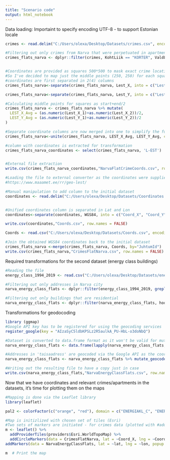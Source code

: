 ```yaml
---
title: "Scenario code"
output: html_notebook
---
```



Data loading: 
Importaint to specify encoding UTF-8 - to support Estonian locale
```r
crimes <- read.delim("C:/Users/olexa/Desktop/Datasets/crimes.csv", encoding="UTF-8")

```


```r
#Filtering out only crimes from Narva that were perpetuated in apartments
crimes_flats_narva <- dplyr::filter(crimes, KohtLiik == "KORTER", ValdLinnNimetus == "Narva linn")


#Coordinates are provided as squares 500*500 to mask exact crime location. 
#So I've decided to map just the middle points (250, 250) for each square, should be a grid
#coordinates are first separated in 2(4) columns 
crimes_flats_narva<-separate(crimes_flats_narva, Lest_X, into = c("Lest_X_1", "Lest_X_2"), sep = '-')

crimes_flats_narva<-separate(crimes_flats_narva, Lest_Y, into = c("Lest_Y_1", "Lest_Y_2"), sep = '-')

#Calculating middle points for squares as start+end/2
crimes_flats_narva <- crimes_flats_narva %>% mutate(
  LEST_X_Avg = (as.numeric(Lest_X_1)+as.numeric(Lest_X_2))/2,
  LEST_Y_Avg = (as.numeric(Lest_Y_1)+as.numeric(Lest_Y_2))/2
)

#Separate coordinate columns are now merged into one to simplify the further conversion between coordinate systems
crimes_flats_narva<-unite(crimes_flats_narva, LEST_X_Avg, LEST_Y_Avg, col= 'L-EST', sep = ',')
```


```r
#column with coordinates is extracted for transformation
crimes_flats_narva_coordinates <- select(crimes_flats_narva, 'L-EST')


#External file extraction
write.csv(crimes_flats_narva_coordinates,"NarvaFlatCrimeCoords.csv", row.names = FALSE)

#Loading the file to external converter as the coordinates were supplied in EPSG:3301 - Estonia-centric coordinate system
#https://www.maaamet.ee/rr/geo-lest/

#Manual manipulation to add column to the initial dataset
coordinates <- read.delim("C:/Users/olexa/Desktop/Datasets/Coordinates.csv", encoding="UTF-8")


#Unified coordinates column is separated in Lat and Lon
coordinates<-separate(coordinates, WGS84, into = c("Coord_X", "Coord_Y"), sep = ',')

write.csv(coordinates,"Coords.csv", row.names = FALSE)
```


```r
Coords <- read.csv("C:/Users/olexa/Desktop/Datasets/Coords.csv", encoding="UTF-8")
```

```r
#Join the obtained WGS84 coordinates back to the initial dataset
crimes_flats_narva <-merge(crimes_flats_narva, Coords, by="JuhtumId")
write.csv(crimes_flats_narva,"CrimesFlatNarva.csv", row.names = FALSE)
```

Required transformations for the second dataset (energy class buildings)

```r
#Reading the file
energy_class_1994_2019 <- read.csv("C:/Users/olexa/Desktop/Datasets/energy_class.csv", encoding="UTF-8", sep=";")
```


```r
#Filtering out only addresses in Narva city 
narva_energy_class_flats <- dplyr::filter(energy_class_1994_2019, grepl('Narva linn', taisaadress))

#Filtering out only buildings that are residential
narva_energy_class_flats <- dplyr::filter(narva_energy_class_flats, hoone_tyyp == "KORTERELAMUD")
```


Transformations for geodocoding
```r
library (ggmap)
#Google API key has to be registered for using the geocoding services
register_google(key = "AIzaSyC5ldbKPSLz2R5aulkA_PU-HbL-o3doNbQ")

#Dataset is converted to data.frame format as it won't be valid for mutate_geocode function otherwise
narva_energy_class_flats <- data.frame(lapply(narva_energy_class_flats, as.character), stringsAsFactors=FALSE)

#Addresses in 'taisaadress' are geocoded via the Google API as the coordinates were not provided in the initial dataset. Geocoding (address->coordinates) is done with mutate_geocode function
narva_energy_class_flats <- narva_energy_class_flats %>% mutate_geocode(taisaadress)

#Writing out the resulting file to have a copy just in case
write.csv(narva_energy_class_flats,"NarvaEnergyClassFlats.csv", row.names = FALSE)
```

Now that we have coordinates and relevant crimes/apartments in the datasets, it's time for plotting them on the maps
```r
#Mapping is done via the Leaflet library
library(leaflet)

pal2 <- colorFactor(c("orange", "red"), domain = c("ENERGIAKL_C", "ENERGIAKL_G"))

#Map is initizlized with chosen set of tiles (Esri)
#Two sets of markers are initiated - for crimes data (plotted with #addCircleMarkers) and for  energy class (plotted with addMarkers)
m <- leaflet() %>%
  addProviderTiles(providers$Esri.WorldTopoMap) %>%
  addCircleMarkers(data = CrimesFlatNarva, lat = ~Coord_X, lng = ~Coord_Y, popup = ~Kahjusumma, radius=20) %>%
addMarkers(data = NarvaEnergyClassFlats, lat = ~lat, lng = ~lon, popup = ~energia_klass)

m  # Print the map
```
